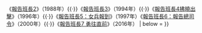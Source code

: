 {{Navbox
| name = 報告班長
| title = 報告班長系列
| group1 = 作品
| list1 =《[[報告班長]]》（1987年）{{·}}《[[報告班長2]]》（1988年）{{·}}《[[報告班長3]]》（1994年）{{·}}《[[報告班長4拂曉出擊]]》（1996年）{{·}}《[[報告班長5：女兵報到]]》（1997年）《[[報告班長6：報告總司令]]》（2000年）{{·}}《[[報告班長7 勇往直前]]》（2016年）
| below = 
}}
<noinclude>

</noinclude>